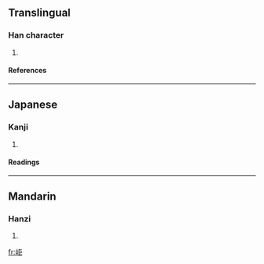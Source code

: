 ==Translingual==
===Han character===
{{Han char|rn=46|rad=山|as=05|sn=8|four=2171<sub>7</sub>|canj=山尸尸 (USS)}}
# {{defn|Han|sort=山05}}
====References====
{{Han ref|kx=0308.380|dkj=07961|dj=0608.240|hdz=10762.170|uh=5CA0|ud=23712|bh=CC5D|bd=52317}}
----
==Japanese==
===Kanji===
{{ja-kanji|grade=|rs=山05}}
# {{defn|Japanese}} 
====Readings====
{{ja-readings|on=[[きょ]] (kyo), [[ご]] (go)|kun=}}
----
==Mandarin==
===Hanzi===
{{cmn-hanzi|pin=[[jù]] (ju4)|wg=chü<sup>4</sup>}}
# {{defn|Mandarin}}

[[fr:岠]]